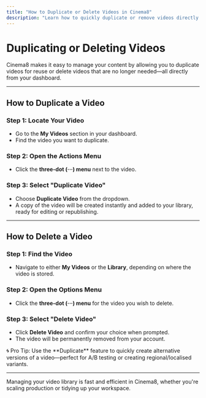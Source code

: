 ---
title: "How to Duplicate or Delete Videos in Cinema8"
description: "Learn how to quickly duplicate or remove videos directly from your dashboard to manage your content library effectively. Visit Cinema8."
---


# Duplicating or Deleting Videos

Cinema8 makes it easy to manage your content by allowing you to duplicate videos for reuse or delete videos that are no longer needed—all directly from your dashboard.

---

## How to Duplicate a Video

<Steps>

### Step 1: Locate Your Video

- Go to the **My Videos** section in your dashboard.
- Find the video you want to duplicate.

### Step 2: Open the Actions Menu

- Click the **three-dot (···) menu** next to the video.

### Step 3: Select "Duplicate Video"

- Choose **Duplicate Video** from the dropdown.
- A copy of the video will be created instantly and added to your library, ready for editing or republishing.

</Steps>

---

## How to Delete a Video

<Steps>

### Step 1: Find the Video

- Navigate to either **My Videos** or the **Library**, depending on where the video is stored.

### Step 2: Open the Options Menu

- Click the **three-dot (···) menu** for the video you wish to delete.

### Step 3: Select "Delete Video"

- Click **Delete Video** and confirm your choice when prompted.
- The video will be permanently removed from your account.

</Steps>

<Callout type="info">
🌀 Pro Tip: Use the **Duplicate** feature to quickly create alternative versions of a video—perfect for A/B testing or creating regional/localised variants.
</Callout>

---

Managing your video library is fast and efficient in Cinema8, whether you're scaling production or tidying up your workspace.
